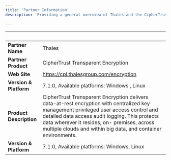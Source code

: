 ```yaml
---
title: 'Partner Information'
description: 'Providing a general overview of Thales and the CipherTrust Transparent Encryption product'

---
```

| &nbsp;     | &nbsp; |
| ----------- | ----------- |
| **Partner Name**      | Thales       |
| **Partner Product**   |  CipherTrust Transparent Encryption       |
| **Web Site**      |    https://cpl.thalesgroup.com/encryption    |
| **Version & Platform**   |  7.1.0, Available platforms: Windows , Linux      |
| **Product Description**      |    CipherTrust Transparent Encryption delivers data-at-rest encryption with centralized key management privileged user access control and detailed data access audit logging. This protects data wherever it resides, on- premises, across multiple clouds and within big data, and container environments.   |
| **Version & Platform**   |  7.1.0, Available platforms: Windows, Linux     |